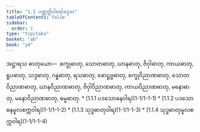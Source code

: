 ```yaml
---
title: "1.1 ပဏ္ဏတ္တိဝါရော်ဒ္ဒေသ"
tableOfContents: false
sidebar:
  order: 1
type: "tipitaka"
basket: "ab"
book: "y4"
---
```



<DynamicBreadcrumb />

<Division number="1" book="y4" e="ch" v="33" p="195">

<Paragraph number="2" book="y4">
အဋ္ဌာရသ ဓာတုယော—  စက္ခုဓာတု, သောတဓာတု, ဃာနဓာတု, ဇိဝှါဓာတု, ကာယဓာတု, ရူပဓာတု, သဒ္ဒဓာတု, ဂန္ဓဓာတု, ရသဓာတု, ဖောဋ္ဌဗ္ဗဓာတု, စက္ခုဝိညာဏဓာတု, သောတဝိညာဏဓာတု, ဃာနဝိညာဏဓာတု, ဇိဝှါဝိညာဏဓာတု, ကာယဝိညာဏဓာတု, မနောဓာတု, မနောဝိညာဏဓာတု, ဓမ္မဓာတု.

</Paragraph>
</Division>

<TableOfContents book="y4" section="1.1">
* [1.1.1 ပဒသောဓနဝါရ](1-1/1-1-1)
* [1.1.2 ပဒသောဓနမူလစက္ကဝါရ](1-1/1-1-2)
* [1.1.3 သုဒ္ဓဓာတုဝါရ](1-1/1-1-3)
* [1.1.4 သုဒ္ဓဓာတုမူလစက္ကဝါရ](1-1/1-1-4)
</TableOfContents>